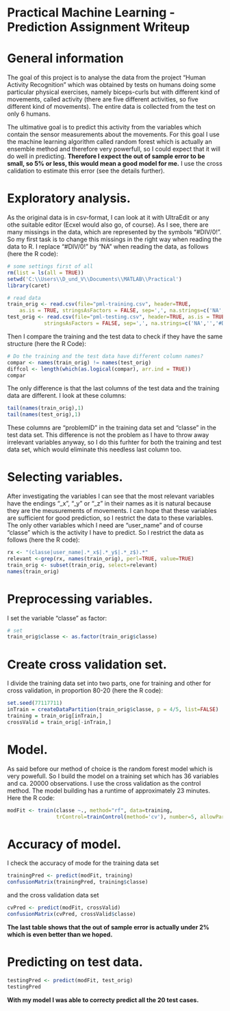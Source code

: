 Practical Machine Learning - Prediction Assignment Writeup
========================================================

# General information

The goal of this project is to analyse the data from the project "Human 
Activity Recognition" which was obtained by tests on humans doing some particular 
physical exercises, namely biceps-curls but with different kind of movements, called activity (there are five different activities, so five different kind of movements). 
The entire data is collected from the test on only 6 humans. 

The ultimative goal is to predict this activity from the variables which contain the sensor measurements about the movements. For this goal I use the machine learning algorithm called random forest which is actually an ensemble method and therefore very powerfull, so I could expect that it will do well in predicting. **Therefore I expect the out of sample error to be small, so 5% or less, this would mean a good model for me.** I use the cross calidation to estimate this error (see the details further).


# Exploratory analysis.

As the original data is in csv-format, I can look at it with UltraEdit or any othe suitable editor (Ecxel would also go, of course).
As I see, there are many missings in the data, which are represented by the symbols "#DIV/0!".
So my first task is to change this missings in the right way when reading the data to R.
I replace "#DIV/0!" by "NA"  when reading the data, as follows (here the R code):


```r
# some settings first of all 
rm(list = ls(all = TRUE))
setwd('C:\\Users\\D_und_V\\Documents\\MATLAB\\Practical')
library(caret)

# read data
train_orig <- read.csv(file="pml-training.csv", header=TRUE,
    as.is = TRUE, stringsAsFactors = FALSE, sep=',', na.strings=c('NA','','#DIV/0!'))
test_orig <- read.csv(file="pml-testing.csv", header=TRUE, as.is = TRUE,
            stringsAsFactors = FALSE, sep=',', na.strings=c('NA','','#DIV/0!'))
```


Then I compare the training and the test data to check if they have the same structure (here the R Code):

```r
# Do the training and the test data have different column names?
compar <- names(train_orig) != names(test_orig)
diffcol <- length(which(as.logical(compar), arr.ind = TRUE))
compar
```
The only difference is that the last columns of the test data and the training data are different.
I look at these columns:
```r
tail(names(train_orig),1)
tail(names(test_orig),1)
```
These columns are "problemID" in the training data set and "classe" in the test data set.
This difference is not the problem as I have to throw away irrelevant variables anyway, so I do this furhter for both the training and test data set, which would eliminate this needless last column too.


# Selecting variables.

After investigating the variables I can see that the most relevant variables have the endings "_x", "_y" or "_z"
in their names as it is natural because they are the meusurements of movements. I can hope that these variables are sufficient for good prediction, so I restrict the data to these variables. The only other variables which I need are "user_name" and of course "classe" which is the activity I have to predict. So I restrict the data as follows (here the R code):

```r
rx <- "(classe|user_name|.*_x$|.*_y$|.*_z$).*"
relevant <-grep(rx, names(train_orig), perl=TRUE, value=TRUE)
train_orig <- subset(train_orig, select=relevant)
names(train_orig)
```


# Preprocessing variables.

I set the variable "classe" as factor:


```r
# set
train_orig$classe <- as.factor(train_orig$classe)
```

# Create cross validation set.

I divide the training data set into two parts, one for training and other for cross validation, in proportion 80-20 (here the R code):

```r
set.seed(77117711)
inTrain = createDataPartition(train_orig$classe, p = 4/5, list=FALSE)
training = train_orig[inTrain,]
crossValid = train_orig[-inTrain,]
```

# Model.

As said before our method of choice is the random forest model which is very powefull. 
So I build the model on a training set which has 36 variables and ca. 20000 observations. 
I use the cross validation as the control method.
The model building has a runtime of approximately 23 minutes. Here the R code:

```r
modFit <- train(classe ~., method="rf", data=training, 
                trControl=trainControl(method='cv'), number=5, allowParallel=TRUE )
```

# Accuracy of model.

I check the accuracy of mode for the training data set 

```r
trainingPred <- predict(modFit, training)
confusionMatrix(trainingPred, training$classe)
```

and the cross validation data set

```r
cvPred <- predict(modFit, crossValid)
confusionMatrix(cvPred, crossValid$classe)
```

**The last table shows that the out of sample error is actually under 2% which is even better than we hoped.**



# Predicting on test data.

```r
testingPred <- predict(modFit, test_orig)
testingPred
```

**With my model I was able to correcty predict all the 20 test cases.**
